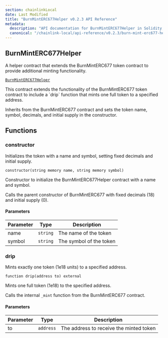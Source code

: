 ```yaml
---
section: chainlinkLocal
date: Last Modified
title: "BurnMintERC677Helper v0.2.3 API Reference"
metadata:
  description: "API documentation for BurnMintERC677Helper in Solidity, version v0.2.3."
  canonical: "/chainlink-local/api-reference/v0.2.3/burn-mint-erc677-helper"
---
```



## BurnMintERC677Helper

A helper contract that extends the BurnMintERC677 token contract to provide additional minting functionality.

[`BurnMintERC677Helper`](https://github.com/smartcontractkit/chainlink-local/blob/7d8b2f888e1f10c8841ccd9e0f4af0f5baf11dab/src/ccip/BurnMintERC677Helper.sol)

<Aside>
This contract extends the functionality of the BurnMintERC677 token contract to include a `drip` function that mints one full token to a specified address.

Inherits from the BurnMintERC677 contract and sets the token name, symbol, decimals, and initial supply in the constructor.

</Aside>

## Functions

### constructor

Initializes the token with a name and symbol, setting fixed decimals and initial supply.

```solidity
constructor(string memory name, string memory symbol)
```

<Aside>
Constructor to initialize the BurnMintERC677Helper contract with a name and symbol.

Calls the parent constructor of BurnMintERC677 with fixed decimals (18) and initial supply (0).

</Aside>

#### Parameters

| Parameter | Type     | Description             |
| --------- | -------- | ----------------------- |
| name      | `string` | The name of the token   |
| symbol    | `string` | The symbol of the token |

### drip

Mints exactly one token (1e18 units) to a specified address.

```solidity
function drip(address to) external
```

<Aside>
Mints one full token (1e18) to the specified address.

Calls the internal `_mint` function from the BurnMintERC677 contract.

</Aside>

#### Parameters

| Parameter | Type      | Description                             |
| --------- | --------- | --------------------------------------- |
| to        | `address` | The address to receive the minted token |
